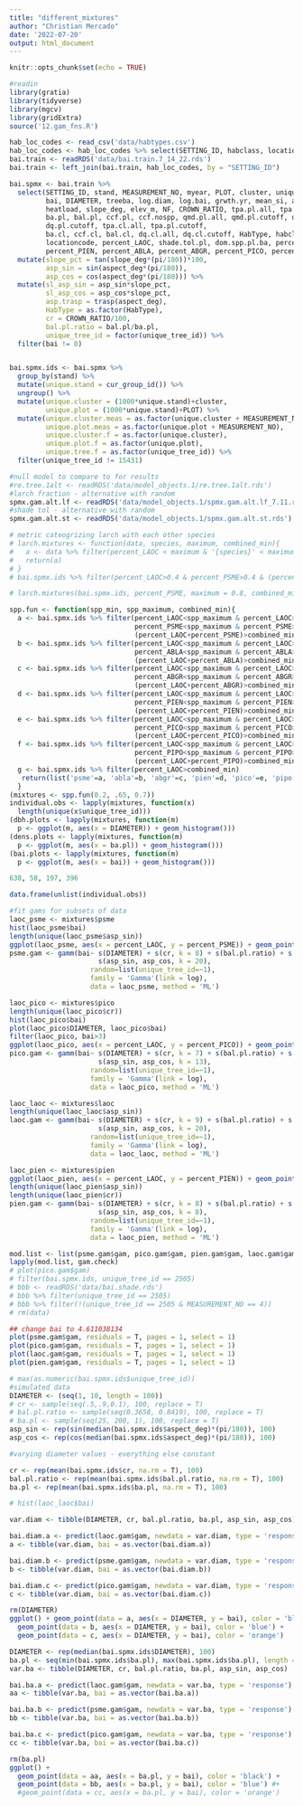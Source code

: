 ```yaml
---
title: "different_mixtures"
author: "Christian Mercado"
date: '2022-07-20'
output: html_document
---
```


```r
knitr::opts_chunk$set(echo = TRUE)
```

```r
#readin
library(gratia)
library(tidyverse)
library(mgcv)
library(gridExtra)
source('12.gam_fns.R')

hab_loc_codes <- read_csv('data/habtypes.csv')
hab_loc_codes <- hab_loc_codes %>% select(SETTING_ID, habclass, locationcode)
bai.train <- readRDS('data/bai.train.7_14_22.rds')
bai.train <- left_join(bai.train, hab_loc_codes, by = "SETTING_ID")

bai.spmx <- bai.train %>% 
  select(SETTING_ID, stand, MEASUREMENT_NO, myear, PLOT, cluster, unique_tree_id, 
         bai, DIAMETER, treeba, log.diam, log.bai, grwth.yr, mean_si, aspect_deg, 
         heatload, slope_deg, elev_m, NF, CROWN_RATIO, tpa.pl.all, tpa.pl.cutoff,
         ba.pl, bal.pl, ccf.pl, ccf.nospp, qmd.pl.all, qmd.pl.cutoff, dq.pl.all, 
         dq.pl.cutoff, tpa.cl.all, tpa.pl.cutoff,
         ba.cl, ccf.cl, bal.cl, dq.cl.all, dq.cl.cutoff, HabType, habclass,
         locationcode, percent_LAOC, shade.tol.pl, dom.spp.pl.ba, percent_PSME, 
         percent_PIEN, percent_ABLA, percent_ABGR, percent_PICO, percent_PIPO, percent_other) %>% 
  mutate(slope_pct = tan(slope_deg*(pi/180))*100, 
         asp_sin = sin(aspect_deg*(pi/180)),
         asp_cos = cos(aspect_deg*(pi/180))) %>%
  mutate(sl_asp_sin = asp_sin*slope_pct, 
         sl_asp_cos = asp_cos*slope_pct, 
         asp.trasp = trasp(aspect_deg), 
         HabType = as.factor(HabType),
         cr = CROWN_RATIO/100,
         bal.pl.ratio = bal.pl/ba.pl,
         unique_tree_id = factor(unique_tree_id)) %>% 
  filter(bai != 0)


bai.spmx.ids <- bai.spmx %>% 
  group_by(stand) %>% 
  mutate(unique.stand = cur_group_id()) %>%
  ungroup() %>% 
  mutate(unique.cluster = (1000*unique.stand)+cluster, 
         unique.plot = (1000*unique.stand)+PLOT) %>% 
  mutate(unique.cluster.meas = as.factor(unique.cluster + MEASUREMENT_NO), 
         unique.plot.meas = as.factor(unique.plot + MEASUREMENT_NO),
         unique.cluster.f = as.factor(unique.cluster), 
         unique.plot.f = as.factor(unique.plot), 
         unique.tree.f = as.factor(unique_tree_id)) %>% 
  filter(unique_tree_id != 15431)

#null model to compare to for results
#re.tree.1alt <- readRDS('data/model_objects.1/re.tree.1alt.rds')
#larch fraction - alternative with random 
spmx.gam.alt.lf <- readRDS('data/model_objects.1/spmx.gam.alt.lf_7.11.rds')
#shade tol - alternative with random
spmx.gam.alt.st <- readRDS('data/model_objects.1/spmx.gam.alt.st.rds')
```

```r
# metric cateogrizing larch with each other species
# larch.mixtures <- function(data, species, maximum, combined_min){
#   a <- data %>% filter(percent_LAOC < maximum & '{species}' < maximum & (percent_LAOC+'{species}') > combined_min)
#   return(a)
# }
# bai.spmx.ids %>% filter(percent_LAOC>0.4 & percent_PSME>0.4 & (percent_LAOC+percent_PSME)>0.6)

# larch.mixtures(bai.spmx.ids, percent_PSME, maximum = 0.8, combined_min =.4)

spp.fun <- function(spp_min, spp_maximum, combined_min){
  a <- bai.spmx.ids %>% filter(percent_LAOC<spp_maximum & percent_LAOC>spp_min, 
                               percent_PSME<spp_maximum & percent_PSME>spp_min, 
                               (percent_LAOC+percent_PSME)>combined_min)
  b <- bai.spmx.ids %>% filter(percent_LAOC<spp_maximum & percent_LAOC>spp_min, 
                               percent_ABLA<spp_maximum & percent_ABLA>spp_min, 
                               (percent_LAOC+percent_ABLA)>combined_min)
  c <- bai.spmx.ids %>% filter(percent_LAOC<spp_maximum & percent_LAOC>spp_min, 
                               percent_ABGR<spp_maximum & percent_ABGR>spp_min, 
                               (percent_LAOC+percent_ABGR)>combined_min)
  d <- bai.spmx.ids %>% filter(percent_LAOC<spp_maximum & percent_LAOC>spp_min, 
                               percent_PIEN<spp_maximum & percent_PIEN>spp_min, 
                               (percent_LAOC+percent_PIEN)>combined_min)
  e <- bai.spmx.ids %>% filter(percent_LAOC<spp_maximum & percent_LAOC>spp_min, 
                               percent_PICO<spp_maximum & percent_PICO>spp_min, 
                               (percent_LAOC+percent_PICO)>combined_min)
  f <- bai.spmx.ids %>% filter(percent_LAOC<spp_maximum & percent_LAOC>spp_min, 
                               percent_PIPO<spp_maximum & percent_PIPO>spp_min, 
                               (percent_LAOC+percent_PIPO)>combined_min)
  g <- bai.spmx.ids %>% filter(percent_LAOC>combined_min)
   return(list('psme'=a, 'abla'=b, 'abgr'=c, 'pien'=d, 'pico'=e, 'pipo'=f, 'laoc' = g))
  }
(mixtures <- spp.fun(0.2, .65, 0.7))
individual.obs <- lapply(mixtures, function(x)
  length(unique(x$unique_tree_id)))
(dbh.plots <- lapply(mixtures, function(m)
  p <- ggplot(m, aes(x = DIAMETER)) + geom_histogram()))
(dens.plots <- lapply(mixtures, function(m)
  p <- ggplot(m, aes(x = ba.pl)) + geom_histogram()))
(bai.plots <- lapply(mixtures, function(m)
  p <- ggplot(m, aes(x = bai)) + geom_histogram()))

638, 58, 197, 396

data.frame(unlist(individual.obs))
```

```r
#fit gams for subsets of data
laoc_psme <- mixtures$psme
hist(laoc_psme$bai)
length(unique(laoc_psme$asp_sin))
ggplot(laoc_psme, aes(x = percent_LAOC, y = percent_PSME)) + geom_point()
psme.gam <- gamm(bai~ s(DIAMETER) + s(cr, k = 8) + s(bal.pl.ratio) + s(ba.pl)+
                      s(asp_sin, asp_cos, k = 20),
                    random=list(unique_tree_id=~1),
                    family = 'Gamma'(link = log),
                    data = laoc_psme, method = 'ML')

laoc_pico <- mixtures$pico
length(unique(laoc_pico$cr))
hist(laoc_pico$bai)
plot(laoc_pico$DIAMETER, laoc_pico$bai)
filter(laoc_pico, bai>3)
ggplot(laoc_pico, aes(x = percent_LAOC, y = percent_PICO)) + geom_point()
pico.gam <- gamm(bai~ s(DIAMETER) + s(cr, k = 7) + s(bal.pl.ratio) + s(ba.pl)+
                      s(asp_sin, asp_cos, k = 13),
                    random=list(unique_tree_id=~1),
                    family = 'Gamma'(link = log),
                    data = laoc_pico, method = 'ML')

laoc_laoc <- mixtures$laoc
length(unique(laoc_laoc$asp_sin))
laoc.gam <- gamm(bai~ s(DIAMETER) + s(cr, k = 9) + s(bal.pl.ratio) + s(ba.pl)+
                      s(asp_sin, asp_cos, k = 20),
                    random=list(unique_tree_id=~1),
                    family = 'Gamma'(link = log),
                    data = laoc_laoc, method = 'ML')

laoc_pien <- mixtures$pien
ggplot(laoc_pien, aes(x = percent_LAOC, y = percent_PIEN)) + geom_point()
length(unique(laoc_pien$asp_sin))
length(unique(laoc_pien$cr))
pien.gam <- gamm(bai~ s(DIAMETER) + s(cr, k = 8) + s(bal.pl.ratio) + s(ba.pl)+
                      s(asp_sin, asp_cos, k = 8),
                    random=list(unique_tree_id=~1),
                    family = 'Gamma'(link = log),
                    data = laoc_pien, method = 'ML')

mod.list <- list(psme.gam$gam, pico.gam$gam, pien.gam$gam, laoc.gam$gam)
lapply(mod.list, gam.check)
# plot(pico.gam$gam)
# filter(bai.spmx.ids, unique_tree_id == 2505)
# bbb <- readRDS('data/bai.shade.rds')
# bbb %>% filter(unique_tree_id == 2505)
# bbb %>% filter(!(unique_tree_id == 2505 & MEASUREMENT_NO == 4))
# rm(data)

## change bai to 4.611038134
plot(psme.gam$gam, residuals = T, pages = 1, select = 1)
plot(pico.gam$gam, residuals = T, pages = 1, select = 1)
plot(laoc.gam$gam, residuals = T, pages = 1, select = 1)
plot(pien.gam$gam, residuals = T, pages = 1, select = 1)
```

```r
# max(as.numeric(bai.spmx.ids$unique_tree_id))
#simulated data
DIAMETER <- (seq(1, 10, length = 100))
# cr <- sample(seq(.5,.9,0.1), 100, replace = T)
# bal.pl.ratio <- sample(seq(0.3658, 0.8419), 100, replace = T)
# ba.pl <- sample(seq(25, 200, 1), 100, replace = T)
asp_sin <- rep(sin(median(bai.spmx.ids$aspect_deg)*(pi/180)), 100)
asp_cos <- rep(cos(median(bai.spmx.ids$aspect_deg)*(pi/180)), 100)

#varying diameter values - everything else constant

cr <- rep(mean(bai.spmx.ids$cr, na.rm = T), 100)
bal.pl.ratio <- rep(mean(bai.spmx.ids$bal.pl.ratio, na.rm = T), 100)
ba.pl <- rep(mean(bai.spmx.ids$ba.pl, na.rm = T), 100)

# hist(laoc_laoc$bai)

var.diam <- tibble(DIAMETER, cr, bal.pl.ratio, ba.pl, asp_sin, asp_cos)

bai.diam.a <- predict(laoc.gam$gam, newdata = var.diam, type = 'response')
a <- tibble(var.diam, bai = as.vector(bai.diam.a))

bai.diam.b <- predict(psme.gam$gam, newdata = var.diam, type = 'response')
b <- tibble(var.diam, bai = as.vector(bai.diam.b))

bai.diam.c <- predict(pico.gam$gam, newdata = var.diam, type = 'response')
c <- tibble(var.diam, bai = as.vector(bai.diam.c))

rm(DIAMETER)
ggplot() + geom_point(data = a, aes(x = DIAMETER, y = bai), color = 'black') + 
  geom_point(data = b, aes(x = DIAMETER, y = bai), color = 'blue') + 
  geom_point(data = c, aes(x = DIAMETER, y = bai), color = 'orange')

DIAMETER <- rep(median(bai.spmx.ids$DIAMETER), 100)
ba.pl <- seq(min(bai.spmx.ids$ba.pl), max(bai.spmx.ids$ba.pl), length = 100)
var.ba <- tibble(DIAMETER, cr, bal.pl.ratio, ba.pl, asp_sin, asp_cos)

bai.ba.a <- predict(laoc.gam$gam, newdata = var.ba, type = 'response')
aa <- tibble(var.ba, bai = as.vector(bai.ba.a))

bai.ba.b <- predict(psme.gam$gam, newdata = var.ba, type = 'response')
bb <- tibble(var.ba, bai = as.vector(bai.ba.b))

bai.ba.c <- predict(pico.gam$gam, newdata = var.ba, type = 'response')
cc <- tibble(var.ba, bai = as.vector(bai.ba.c))

rm(ba.pl)
ggplot() + 
  geom_point(data = aa, aes(x = ba.pl, y = bai), color = 'black') +
  geom_point(data = bb, aes(x = ba.pl, y = bai), color = 'blue') #+
  #geom_point(data = cc, aes(x = ba.pl, y = bai), color = 'orange')
```

